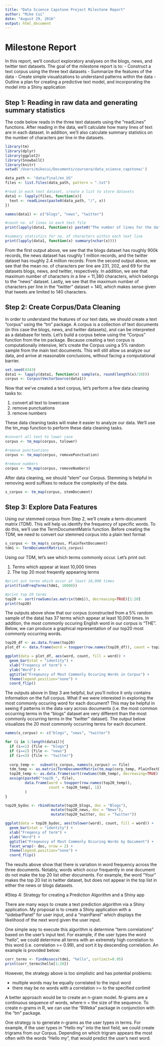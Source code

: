 ```yaml
---
title: "Data Science Capstone Project Milestone Report"
author: "Mike Cui"
date: "August 29, 2016"
output: html_document
---
```


# Milestone Report

In this report, we'll conduct exploratory analyses on the blogs, news, and twitter text datasets. The goal of the milestone report is to:
  - Construct a text corpus using the three text datasets
  - Summarize the features of the data
  - Create simple visualizations to understand patterns within the data
  - Outline a plan for creating a predictive text model, and incorporating the model into a Shiny application
  
  
## Step 1: Reading in raw data and generating summary statistics

The code below reads in the three text datasets using the "readLines" functions. After reading in the data, we'll calculate how many lines of text are in each dataset. In addition, we'll also calculate summary statistics on the number of characters per line in the datasets.
```r
library(tm)
library(dplyr)
library(ggplot2)
library(SnowballC)
library(knitr)
setwd('/Users/mikecui/Documents/coursera/data_science_capstone/')
```

```r
data_path <- "data/final/en_US"
files <- list.files(data_path, pattern = ".txt")

#read in each text dataset, create a list to store datasets
data1 <- lapply(files, function(x){
  text <- readLines(paste0(data_path, "/", x))
})

names(data1) <- c("blogs", "news", "twitter")

#count no. of lines in each text file
print(lapply(data1, function(x) paste0("The number of lines for the dataset ", names(x), " = ", length(x))))

#summary statistics for no. of characters within each text line
print(lapply(data1, function(x) summary(nchar(x))))
```

From the first output above, we see that the blogs dataset has roughly 900k records, the news dataset has roughly 1 million records, and the twitter dataset has roughly 2.4 million records. From the second output above, we see that the mean no. of characters per line are 231, 202, and 69 for the datasets blogs, news, and twitter, respectively. In addition, we see that maximum number of characters in a line = 11,380 characters, which belongs to the "news" dataset. Lastly, we see that the maximum number of characters per line in the "twitter" dataset = 140, which makes sense given that tweets are limited to 140 characters.

## Step 2: Create Corpus/Data Cleaning

In order to understand the features of our text data, we should create a text "corpus" using the "tm" package. A corpus is a collection of text documents (in this case the blogs, news, and twitter datasets), and can be interpreted as a database for texts. Let's build a corpus below using the "Corpus" function from the tm package. Because creating a text corpus is computationally intensive, let's create the Corpus using a 5% random sample from the main text documents. This will still allow us analyze our data, and arrive at reasonable conclusions, without facing a computational barrier.

```r
set.seed(4343)
data1 <- lapply(data1, function(x) sample(x, round(length(x)/20)))
corpus <- Corpus(VectorSource(data1))   
```

Now that we've created a text corpus, let's perform a few data cleaning tasks to:

  1. convert all text to lowercase
  2. remove punctuations
  3. remove numbers

These data cleaning tasks will make it easier to analyze our data. We'll use the tm_map function to perform these data cleaning tasks.

```r
#convert all text to lower case
corpus <- tm_map(corpus, tolower)

#remove punctuations
corpus <- tm_map(corpus, removePunctuation)

#remove numbers
corpus <- tm_map(corpus, removeNumbers)
```

After data cleaning, we should "stem" our Corpus. Stemming is helpful in removing word suffixes to reduce the complexity of the data.

```r
s_corpus <- tm_map(corpus, stemDocument)
```

## Step 3: Explore Data Features

Using our stemmed corpus from Step 2, we'll create a term-document matrix (TDM). This will help us identify the frequency of specific words. To do this, we'll use the TermDocumentMatrix function. Before creating the TDM, we need to convert our stemmed corpus into a plain text format

```r
s_corpus <- tm_map(s_corpus, PlainTextDocument) 
tdm1 <- TermDocumentMatrix(s_corpus)
```

Using our TDM, let's see which terms commonly occur. Let's print out:

  1. Terms which appear at least 10,000 times
  2. The top 20 most freqently appearing terms
  
```r
#print out terms which occur at least 10,000 times
print(findFreqTerms(tdm1, 10000))

#print top 20 terms
top20 <- sort(rowSums(as.matrix(tdm1)), decreasing=TRUE)[1:20]
print(top20)
```

The outputs above show that our corpus (constructed from a 5% random sample of the data) has 37 terms which appear at least 10,000 times. In addition, the most commonly occuring English word in our corpus is "THE". Below, we can produce a graphical representation of our top20 most commonly occurring words.

```r
top20_df <- as.data.frame(top20)
plot_df <- data.frame(word = toupper(row.names(top20_df)), count = top20_df$top20)

ggplot(data = plot_df, aes(word, count, fill = word)) +
  geom_bar(stat = "identity") +
  xlab("Freqency of term") +
  ylab("Word") +
  ggtitle("Freqeuncy of Most Commonly Occuring Words in Corpus") +
  theme(legend.position="none") +
  coord_flip()
```

The outputs above in Step 3 are helpful, but you'll notice it only contains information on the full corpus. What if we were interested in exploring the most commonly occuring word for each document? This may be helpful in seeing if patterns in the data vary across documents (i.e. the most common occurring terms in the "blogs" dataset are very different than the most commonly occurring terms in the "twitter" dataset). The output below visualizes the 20 most commonly occurring terms for each document.

```r
names(s_corpus) <- c("blogs", "news", "twitter")

for (i in 1:length(data1)){
  if (i==1) {file <- "blogs"}
  if (i==2) {file <- "news"}
  if (i==3) {file <- "twitter"}
  
  corp_temp <-  subset(s_corpus, names(s_corpus) == file)
  tdm_temp <- as.matrix(TermDocumentMatrix(tm_map(corp_temp, PlainTextDocument)))
  top20_temp <- as.data.frame(sort(rowSums(tdm_temp), decreasing=TRUE)[1:20])
  assign(paste0("top20_", file), 
         data.frame(word = toupper(row.names(top20_temp)), 
                    count = top20_temp[, 1])
         )
}

top20_bydoc <- rbind(mutate(top20_blogs, doc = "Blogs"),
                     mutate(top20_news, doc = "News"),
                     mutate(top20_twitter, doc = "Twitter"))

ggplot(data = top20_bydoc, aes(tolower(word), count, fill = word)) +
  geom_bar(stat = "identity") +
  xlab("Freqency of term") +
  ylab("Word") +
  ggtitle("Freqeuncy of Most Commonly Occuring Words by Document") +
  facet_wrap(~ doc, nrow = 2) +
  theme(legend.position="none") +
  coord_flip()
```

The results above show that there is variation in word frequency across the three documents. Notably, words which occur frequently in one document do not make the top 20 list other documents. For example, the word "Your" makes the top 20 list in twitter dataset, but does not appear in the top list in either the news or blogs datasets.

#Step 4: Strategy for creating a Prediction Algorithm and a Shiny app

There are many ways to create a text prediction algorithm via a Shiny application. My proposal is to create a Shiny application with a "sidebarPanel" for user input, and a "mainPanel" which displays the likelihood of the next word given the user input.

One simple way to execute this algorithm is determine "term correlations" based on the user's input text. For example, if the user types the word "hello", we could determine all terms with an extremely high correlation to this word (i.e. correlation >= 0.99), and sort it by descending correlation. An example is provided below:

```r
corr_terms <- findAssocs(tdm1, "hello", corlimit=0.95)
print(corr_terms$hello[1:20])
```

However, the strategy above is too simplistic and has potential problems:

  - multiple words may be equally correlated to the input word
  - there may be no words with a correlation >= to the specified corlimit
  
A better approach would be to create an n-gram model. N-grams are a continuous sequence of words, where n = the size of the sequence. To create n-grams in R, we can use the "RWeka" package in conjunction with the "tm" package. 

One strategy is to generate n-grams as the user types in terms. For example, if the user types in "Hello my" into the text field, we could create trigrams from our Corpus. Depending on which trigram appears the most often with the words "Hello my", that would predict the user's next word.